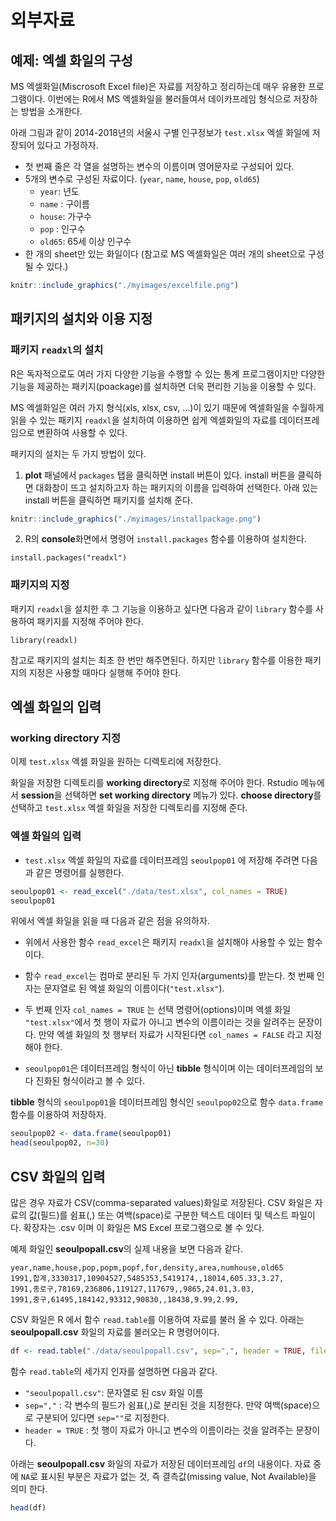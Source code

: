 # 외부자료 {#external}


## 예제: 엑셀 화일의 구성

MS 엑셀화일(Miscrosoft Excel file)은 자료를 저장하고 정리하는데 매우 유용한 프로그램이다.  이번에는 R에서 MS 엑셀화일을 불러들여서 데이카프레임 형식으로 저장하는 방법을 소개한다.

아래 그림과 같이 2014-2018년의 서울시 구별 인구정보가 `test.xlsx` 엑셀 화일에 저장되어 있다고 가정하자. 

* 첫 번째 줄은 각 열을 설명하는 변수의 이름이며 영어문자로 구성되어 있다.
* 5개의 변수로 구성된 자료이다. (`year`, `name`, `house`, `pop`, `old65`)
    + `year`: 년도
    + `name` : 구이름
    + `house`: 가구수
    + `pop` : 인구수
    + `old65`: 65세 이상 인구수
* 한 개의 sheet만 있는 화일이다 (참고로 MS 엑셀화일은 여러 개의 sheet으로 구성될 수 있다.)

```r
knitr::include_graphics("./myimages/excelfile.png")
```

## 패키지의 설치와 이용 지정 

### 패키지 `readxl`의 설치

R은 독자적으로도 여러 가지 다양한 기능을 수행할 수 있는 통계 프로그램이지만 다양한 기능을
제공하는 패키지(poackage)를 설치하면 더욱 편리한 기능을 이용할 수 있다.

MS 엑셀화일은 여러 가지 형식(xls, xlsx, csv, ...)이 있기 때문에 엑셀화일을 수월하게 읽을 수 있는 패키지 `readxl`을 설치하여 이용하면 쉽게 엑셀화일의 자료를 데이터프레임으로 변환하여 사용할 수 있다.

패키지의 설치는 두 가지 방법이 있다.

1. **plot** 패널에서 `packages` 탭을 클릭하면 install 버튼이 있다. install 버튼을 클릭하면 대화창이 뜨고 설치하고자 하는 패키지의 이름을 입력하여 선택한다. 아래 있는 install 버튼을 클릭하면 패키지를 설치해 준다.


```r
knitr::include_graphics("./myimages/installpackage.png")
```


2. R의 **console**화면에서 명령어 `install.packages` 함수를 이용하여 설치한다.

```
install.packages("readxl")
```



### 패키지의 지정 

패키지 `readxl`을 설치한 후 그 기능을 이용하고 싶다면 다음과 같이 `library` 함수를 사용하여 패키지를 지정해 주어야 한다.

```
library(readxl)
```

참고로 패키지의 설치는 최초 한 번만 해주면된다. 하지만 `library` 함수를 이용한 패키지의 지정은 사용할 때마다 실행해 주어야 한다. 

## 엑셀 화일의 입력

### **working directory** 지정

이제 `test.xlsx` 엑셀 화일을 원하는 디렉토리에 저장한다. 

화일을 저장한 디렉토리를 **working directory**로 지정해 주어야 한다. Rstudio 메뉴에서 **session**을 선택하면 **set working directory** 메뉴가 있다. **choose directory**를 선택하고 `test.xlsx` 엑셀 화일을 저장한 디렉토리를 지정해 준다.

### 엑셀 화일의 입력

- `test.xlsx` 엑셀 화일의 자료를 데이터프레임 `seoulpop01` 에 저장해 주려면 다음과 같은 명령어를 실행한다.

```r
seoulpop01 <- read_excel("./data/test.xlsx", col_names = TRUE)
seoulpop01
```

위에서 엑셀 화일을 읽을 때 다음과 같은 점을 유의하자.

- 위에서 사용한 함수 `read_excel`은 패키지 `readxl`을 설치해야 사용할 수 있는 함수이다.

- 함수 `read_excel`는 컴마로 분리된 두 가지 인자(arguments)를 받는다. 첫 번째 인자는 문자열로 된 엑셀 화일의 이름이다(`"test.xlsx"`).

- 두 번째 인자 `col_names = TRUE` 는 선택 명령어(options)이며 엑셀 화일 `"test.xlsx"`에서 첫 행이 자료가 아니고 변수의 이름이라는 것을 알려주는 문장이다. 만약 엑셀 화일의 첫 행부터 자료가 시작된다면 `col_names = FALSE` 라고 지정해야 한다.

- `seoulpop01`은 데이터프레임 형식이 아닌 **tibble** 형식이며 이는 데이터프레임의 보다 진화된 형식이라고 볼 수 있다. 

**tibble** 형식의 `seoulpop01`을 데이터프레임 형식인 `seoulpop02`으로 함수 `data.frame` 함수를 이용하여 저장하자.

```r
seoulpop02 <- data.frame(seoulpop01)
head(seoulpop02, n=30)
```

## CSV 화일의 입력

많은 경우 자료가 CSV(comma-separated values)화일로 저장된다. CSV 화일은 자료의 값(필드)를 쉼표(,) 또는 여백(space)로 구분한 텍스트 데이터 및 텍스트 파일이다. 확장자는 .csv 이며 이 화일은 MS Excel 프로그램으로 볼 수 있다.


예제 화일인 **seoulpopall.csv**의 실제 내용을 보면 다음과 같다.

```
year,name,house,pop,popm,popf,for,density,area,numhouse,old65
1991,합계,3330317,10904527,5485353,5419174,,18014,605.33,3.27,
1991,종로구,78169,236806,119127,117679,,9865,24.01,3.03,
1991,중구,61495,184142,93312,90830,,18438,9.99,2.99,
```

CSV 화일은 R 에서  함수 `read.table`를 이용하여 자료를 불러 올 수 있다. 아래는 **seoulpopall.csv** 화일의 자료를 불러오는 R 명령어이다.

```r
df <- read.table("./data/seoulpopall.csv", sep=",", header = TRUE, fileEncoding = "CP949")
```

함수 `read.table`의 세가지 인자를 설명하면 다음과 같다.

* `"seoulpopall.csv"`: 문자열로 된 csv 화일 이름
* ` sep=","` : 각 변수의 필드가  쉼표(,)로 분리된 것을 지정한다. 만약  여백(space)으로 구분되어 있다면 ` sep=""`로 지정한다.
* `  header = TRUE` : 첫 행이 자료가 아니고 변수의 이름이라는 것을 알려주는 문장이다.


아래는 **seoulpopall.csv** 화일의 자료가 저장된 데이터프레임 `df`의 내용이다.
자료 중에 `NA`로 표시된 부분은 자료가 없는 것, 즉 결측값(missing value, Not Available)을 의미 한다.

```r
head(df)
```
